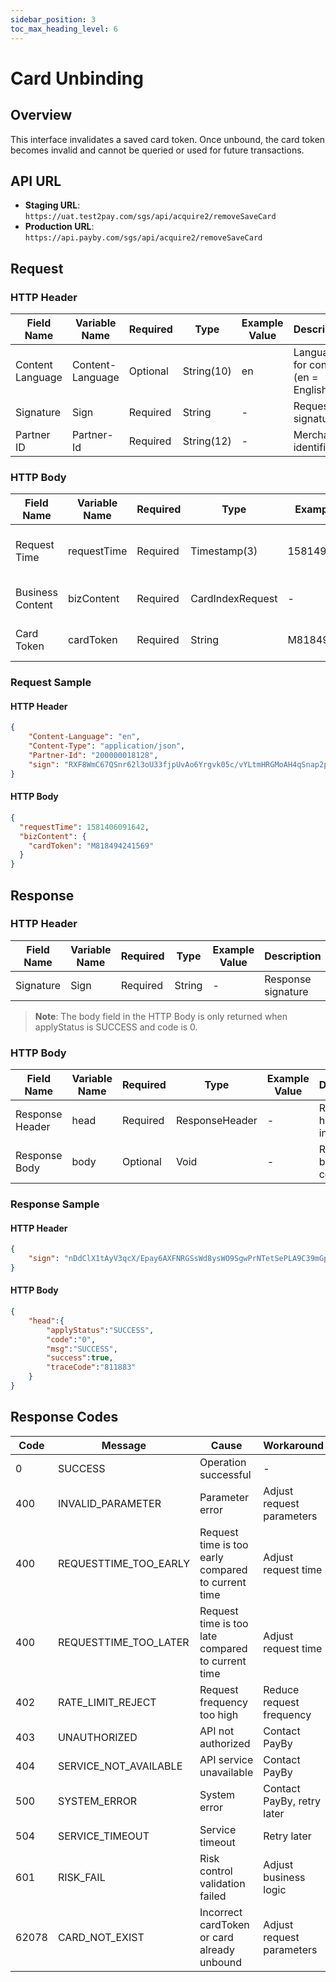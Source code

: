 ```yaml
---
sidebar_position: 3
toc_max_heading_level: 6
---
```


# Card Unbinding

## Overview

This interface invalidates a saved card token. Once unbound, the card token becomes invalid and cannot be queried or used for future transactions.

## API URL

- **Staging URL**: `https://uat.test2pay.com/sgs/api/acquire2/removeSaveCard`
- **Production URL**: `https://api.payby.com/sgs/api/acquire2/removeSaveCard`

## Request

### HTTP Header

| Field Name       | Variable Name    | Required | Type       | Example Value | Description                         |
| ---------------- | ---------------- | -------- | ---------- | ------------- | ----------------------------------- |
| Content Language | Content-Language | Optional | String(10) | en            | Language for content (en = English) |
| Signature        | Sign             | Required | String     | -             | Request signature                   |
| Partner ID       | Partner-Id       | Required | String(12) | -             | Merchant identifier                 |

### HTTP Body

| Field Name       | Variable Name | Required | Type             | Example Value | Description                       |
| ---------------- | ------------- | -------- | ---------------- | ------------- | --------------------------------- |
| Request Time     | requestTime   | Required | Timestamp(3)     | 1581493898000 | Request timestamp in milliseconds |
| Business Content | bizContent    | Required | CardIndexRequest | -             | Business request content          |
| Card Token       | cardToken     | Required | String           | M818494241569 | Token of the card to unbind       |

### Request Sample

#### HTTP Header

```json
{
    "Content-Language": "en",
    "Content-Type": "application/json",
    "Partner-Id": "200000018128",
    "sign": "RXF8WmC67QSnr62l3oU33fjpUvAo6Yrgvk05c/vYLtmHRGMoAH4qSnap2pto3mY7KgyP5wkNUsyQXJ/ZwbfccSONLb5zA7Z7q74IsOwdJw3BKXxVWr4tfjkA02Pfcp0cZWjE/Y8jTcbtgdc5VI90LNmkgPWbrSlDbNW8p3NlhnKg+Xfl95SgMBPF9afttsU/2a5jLnZXSVcXoSthxpJ6XkZwd45+jhOjBguT+IC8uLVSNRvwDisRGgf9PYv39OH6ITEhbY2sgjkdzBZBOZlt7awy2vkMEsePsuafwrNhuz7xzjj55PzNzk8+zCUu/791OhC/eFUyGimtDw5mX9cyQw=="
}
```

#### HTTP Body

```json
{
  "requestTime": 1581406091642,
  "bizContent": {
    "cardToken": "M818494241569"
  }
}
```

## Response

### HTTP Header

| Field Name | Variable Name | Required | Type   | Example Value | Description        |
| ---------- | ------------- | -------- | ------ | ------------- | ------------------ |
| Signature  | Sign          | Required | String | -             | Response signature |

> **Note**: The body field in the HTTP Body is only returned when applyStatus is SUCCESS and code is 0.

### HTTP Body

| Field Name      | Variable Name | Required | Type           | Example Value | Description                 |
| --------------- | ------------- | -------- | -------------- | ------------- | --------------------------- |
| Response Header | head          | Required | ResponseHeader | -             | Response header information |
| Response Body   | body          | Optional | Void           | -             | Response body content       |

### Response Sample

#### HTTP Header

```json
{
    "sign": "nDdClX1tAyV3qcX/Epay6AXFNRGSsWd8ysWO9SgwPrNTetSePLA9C39mGp6qRbjJeqXLEnYLwSkBu5eKdtyVX3tflGLiV2kvRjVfYpTCjXdVL2Pcnv2w+ghjHe2jL988iklk7q5AjAgdtXNphpHcTes9pk6W3bVCbvijH6at0fExUtZ91L1LrnPGELT1IJm/lFW3w4KLh0Gxs7FzDPI9RDfUemObNlRzV8kCtkWahwPgs/hBnS69GyYDKN7ihQX2UiLuP239wl6IA+VG/ZZKHPhLs8bbuOS+LKWORIp6jRt+JsAx7c/Ot1RNyOnHKxPRKJ8bVTohEp39yUz/HwG8oA=="
}
```

#### HTTP Body

```json
{
    "head":{
        "applyStatus":"SUCCESS",
        "code":"0",
        "msg":"SUCCESS",
        "success":true,
        "traceCode":"811883"
    }
}
```

## Response Codes

| Code  | Message               | Cause                                             | Workaround                   |
| ----- | --------------------- | -------------------------------------------------- | -------------------------- |
| 0     | SUCCESS               | Operation successful                               | -                          |
| 400   | INVALID_PARAMETER     | Parameter error                                    | Adjust request parameters  |
| 400   | REQUESTTIME_TOO_EARLY | Request time is too early compared to current time | Adjust request time        |
| 400   | REQUESTTIME_TOO_LATER | Request time is too late compared to current time  | Adjust request time        |
| 402   | RATE_LIMIT_REJECT     | Request frequency too high                         | Reduce request frequency   |
| 403   | UNAUTHORIZED          | API not authorized                                 | Contact PayBy              |
| 404   | SERVICE_NOT_AVAILABLE | API service unavailable                            | Contact PayBy              |
| 500   | SYSTEM_ERROR          | System error                                       | Contact PayBy, retry later |
| 504   | SERVICE_TIMEOUT       | Service timeout                                    | Retry later                |
| 601   | RISK_FAIL             | Risk control validation failed                     | Adjust business logic      |
| 62078 | CARD_NOT_EXIST        | Incorrect cardToken or card already unbound        | Adjust request parameters  |
